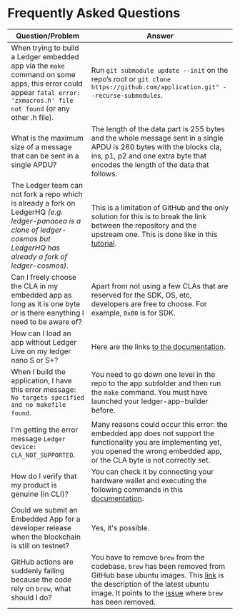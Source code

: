 # Frequently Asked Questions

| Question/Problem        |  Answer        |
| --------------- | -------------- |
| When trying to build a Ledger embedded app via the `make` command on some apps, this error could appear `fatal error: 'zxmacros.h' file not found` (or any other .h file).  | Run `git submodule update --init` on the repo’s root or `git clone https://github.com/application.git" --recurse-submodules`. |
| What is the maximum size of a message that can be sent in a single APDU?  | The length of the data part is 255 bytes and the whole message sent in a single APDU is 260 bytes with the blocks cla, ins, p1, p2 and one extra byte that encodes the length of the data that follows. |
| The Ledger team can not fork a repo which is already a fork on LedgerHQ *(e.g. ledger-panacea is a clone of ledger-cosmos but LedgerHQ has already a fork of ledger-cosmos)*. | This is a limitation of GitHub and the only solution for this is to break the link between the repository and the upstream one. This is done like in this [tutorial](https://ralphjsmit.com/unfork-github-repo).  |
| Can I freely choose the CLA in my embedded app as long as it is one byte or is there eanything I need to be aware of? | Apart from not using a few CLAs that are reserved for the SDK, OS, etc, developers are free to choose. For example, `0xB0` is for SDK.  |
| How can I load an app without Ledger Live on my ledger nano S or S+?  | Here are the links [to the documentation](./develop/quickstart#build--load-an-application). |
| When I build the application, I have this error message: `No targets specified and no makefile found`. | You need to go down one level in the repo to the app subfolder and then run the `make` command. You must have launched your ledger-app-builder before. |
| I'm getting the error message `Ledger device: CLA_NOT_SUPPORTED`. | Many reasons could occur this error: the embedded app does not support the functionality you are implementing yet, you opened the wrong embedded app, or the CLA byte is not correctly set.|
| How do I verify that my product is genuine (in CLI)? | You can check it by connecting your hardware wallet and executing the following commands in this [documentation](https://support.ledger.com/hc/en-us/articles/4404382029329-Check-hardware-integrity?support=true). |
| Could we submit an Embedded App for a developer release when the blockchain is still on testnet? | Yes, it's possible. |
| GitHub actions are suddenly failing because the code rely on `brew`, what should I do? | You have to remove `brew` from the codebase. `brew` has been removed from GitHub base ubuntu images. This [link](https://github.com/actions/runner-images/blob/ubuntu20/20220922.2/images/linux/Ubuntu2004-Readme.md) is the description of the latest ubuntu image. It points to the [issue](https://github.com/actions/runner-images/issues/6283) where `brew` has been removed. |
